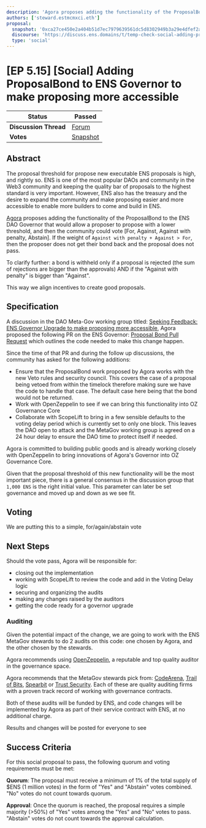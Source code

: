 ```yaml
---
description: 'Agora proposes adding the functionality of the ProposalBond to the ENS DAO Governor that would allow a proposer to propose with a lower threshold.'
authors: ['steward.estmcmxci.eth']
proposal:
  snapshot: '0xca27ce450e2a404b51d7ec7979639561dc5d8302949b3a29e4dfef2a8993f018'
  discourse: 'https://discuss.ens.domains/t/temp-check-social-adding-proposalbond-to-ens-governor-to-make-proposing-more-accessible/19539/6'
  type: 'social'
---
```


# [EP 5.15] [Social] Adding ProposalBond to ENS Governor to make proposing more accessible

| **Status**            | Passed                                                                                                                                           |
| --------------------- | ------------------------------------------------------------------------------------------------------------------------------------------------ |
| **Discussion Thread** | [Forum](https://discuss.ens.domains/t/temp-check-social-adding-proposalbond-to-ens-governor-to-make-proposing-more-accessible/19539?u=estmcmxci) |
| **Votes**             | [Snapshot](https://snapshot.box/#/s:ens.eth/proposal/0xca27ce450e2a404b51d7ec7979639561dc5d8302949b3a29e4dfef2a8993f018)                         |

## Abstract

The proposal threshold for propose new executable ENS proposals is high, and rightly so. ENS is one of the most popular DAOs and community in the Web3 community and keeping the quality bar of proposals to the highest standard is very important. However, ENS also has the treasury and the desire to expand the community and make proposing easier and more accessible to enable more builders to come and build in ENS.

[Agora](https://agora.xyz/) proposes adding the functionality of the ProposalBond to the ENS DAO Governor that would allow a proposer to propose with a lower threshold, and then the community could vote [For, Against, Against with penalty, Abstain]. If the weight of `Against with penalty + Against > For`, then the proposer does not get their bond back and the proposal does not pass.

To clarify further: a bond is withheld only if a proposal is rejected (the sum of rejections are bigger than the approvals) AND if the "Against with penalty" is bigger than "Against".

This way we align incentives to create good proposals.

## Specification

A discussion in the DAO Meta-Gov working group titled: [Seeking Feedback: ENS Governor Upgrade to make proposing more accessible](https://discuss.ens.domains/t/seeking-feedback-ens-governor-upgrade-to-make-proposing-more-accessible/19296), Agora proposed the following PR on the ENS Governor: [Proposal Bond Pull Request](https://github.com/voteagora/ens-governance-contracts/pull/1) which outlines the code needed to make this change happen.

Since the time of that PR and during the follow up discussions, the community has asked for the following additions:

- Ensure that the ProposalBond work proposed by Agora works with the new Veto rules and security council. This covers the case of a proposal being vetoed from within the timelock therefore making sure we have the code to handle that case. The default case here being that the bond would not be returned.
- Work with OpenZeppelin to see if we can bring this functionality into OZ Governance Core
- Collaborate with ScopeLift to bring in a few sensible defaults to the voting delay period which is currently set to only one block. This leaves the DAO open to attack and the MetaGov working group is agreed on a 24 hour delay to ensure the DAO time to protect itself if needed.

Agora is committed to building public goods and is already working closely with OpenZeppelin to bring innovations of Agora's Governor into OZ Governance Core.

Given that the proposal threshold of this new functionality will be the most important piece, there is a general consensus in the discussion group that `1,000 ENS` is the right initial value. This parameter can later be set governance and moved up and down as we see fit.

## Voting

We are putting this to a simple, for/again/abstain vote

## Next Steps

Should the vote pass, Agora will be responsible for:

- closing out the implementation
- working with ScopeLift to review the code and add in the Voting Delay logic
- securing and organizing the audits
- making any changes raised by the auditors
- getting the code ready for a governor upgrade

### Auditing

Given the potential impact of the change, we are going to work with the ENS MetaGov stewards to do 2 audits on this code: one chosen by Agora, and the other chosen by the stewards.

Agora recommends using [OpenZeppelin](https://www.openzeppelin.com/security-audits), a reputable and top quality auditor in the governance space.

Agora recommends that the MetaGov stewards pick from: [CodeArena](https://code4rena.com/), [Trail of Bits](https://www.trailofbits.com/services/software-assurance/blockchain/), [Spearbit](https://spearbit.com/) or [Trust Security](https://www.trust-security.xyz/services). Each of these are quality auditing firms with a proven track record of working with governance contracts.

Both of these audits will be funded by ENS, and code changes will be implemented by Agora as part of their service contract with ENS, at no additional charge.

Results and changes will be posted for everyone to see

## Success Criteria

For this social proposal to pass, the following quorum and voting requirements must be met:

**Quorum**: The proposal must receive a minimum of 1% of the total supply of $ENS (1 million votes) in the form of "Yes" and "Abstain" votes combined. "No" votes do not count towards quorum.

**Approval**: Once the quorum is reached, the proposal requires a simple majority (>50%) of "Yes" votes among the "Yes" and "No" votes to pass. "Abstain" votes do not count towards the approval calculation.
